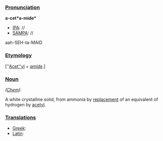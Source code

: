 ===[[Pronunciation]]===

'''a-cet*a-mide*'''
*[[IPA]]: //
*[[SAMPA]]: //
aah-SEH-ta-MAID
===[[Etymology]]===

[''[[acetyl|Acet''yl]] + [[amide|''amide'']].]
===[[Noun]]===

''([[Chem (subject)|Chem]]).''

A white crystalline solid, from ammonia by [[replacement]] of an equivalent of hydrogen by [[acetyl]].
===[[Translations]]===

*[[Greek]]:
*[[Latin]]: